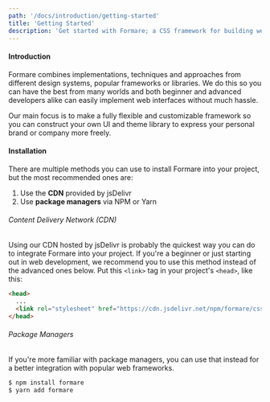 ```yaml
---
path: '/docs/introduction/getting-started'
title: 'Getting Started'
description: 'Get started with Formare; a CSS framework for building web interfaces hassle-free'
---
```


#### Introduction

Formare combines implementations, techniques and approaches from different design systems, popular frameworks or
libraries. We do this so you can have the best from many worlds and both beginner and advanced developers alike
can easily implement web interfaces without much hassle.

Our main focus is to make a fully flexible and customizable framework so you can construct your own UI and theme
library to express your personal brand or company more freely.

#### Installation

There are multiple methods you can use to install Formare into your project, but the most recommended ones are:

1. Use the **CDN** provided by jsDelivr
2. Use **package managers** via NPM or Yarn

###### Content Delivery Network (CDN)

Using our CDN hosted by jsDelivr is probably the quickest way you can do to integrate Formare into your project.
If you're a beginner or just starting out in web development, we recommend you to use this method instead of the advanced ones below.
Put this `<link>` tag in your project's `<head>`, like this:

<!-- prettier-ignore -->
```html
<head>
  ...
  <link rel="stylesheet" href="https://cdn.jsdelivr.net/npm/formare/css/formare.css" /> <!-- highlight-line -->
</head>
```

###### Package Managers

If you're more familiar with package managers, you can use that instead for a better integration with popular
web frameworks.

```bash
$ npm install formare
$ yarn add formare
```
